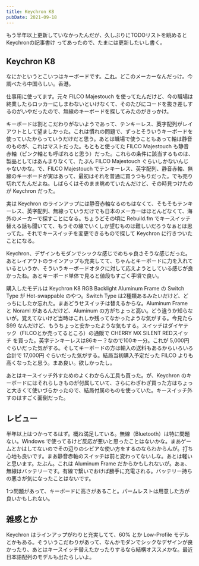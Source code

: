 ```yaml
---
title: Keychron K8
pubDate: 2021-09-18
---
```


もう半年以上更新していなかったんだが、久しぶりにTODOリストを眺めると Keychronの記事書け ってあったので、たまには更新したいし書く。

## Keychron K8
なにかというとこいつはキーボードです。[これ](https://www.keychron.com/products/keychron-k8-tenkeyless-wireless-mechanical-keyboard)。どこのメーカーなんだっけ。今調べたら中国らしい。香港。

仕事用に使ってます。元々 FILCO Majestouch を使ってたんだけど、今の職場は終業したらロッカーにしまわないといけなくて、そのたびにコードを抜き差しするのがいやだったので、無線のキーボードを探してみたのがきっかけ。

キーボードは割とこだわりがないようであって、テンキーレス、英字配列がレイアウトとして望ましかった。これは慣れの問題で、ずっとそういうキーボードを使っていたからっていうだけだと思う。あとは職場で使うこともあって軸は静音のものが、これはマストだった。もともと使ってた FILCO Majestouch も静音赤軸（ピンク軸とも呼ばれると思う）だった。これらの条件に該当するものは、製品としてはあんまりなくて、たぶん FILCO Majestouch ぐらいしかないんじゃないかな。で、FILCO Majestouch でテンキーレス、英字配列、静音赤軸、無線のキーボードが実はあって、最初はそれを普通に買うつもりだった。でも売り切れてたんだよね。しばらくはそのまま眺めていたんだけど、その時見つけたのが Keychron だった。

実は Keychron のラインアップには静音赤軸なるのもはなくて、そもそもテンキーレス、英字配列、無線っていうだけでも日本のメーカーはほとんどなくて、海外のメーカーで探すことになる。ちょうどその頃に Rebuild.fm でキースイッチ替える話も聞いてて、もうその線でいくしか望むものは難しいだろうなぁとは思ってた。それでキースイッチを変更できるもので探して Keychron に行きついたことになる。

Keychron、デザインもモダンでシックな感じでめちゃ良さそうな感じだった。あとレイアウトのラインアップも充実してて、ちゃんとキーボードに力を入れているというか、そういうキーボードオタクに対して応えようとしている感じが良かったね。あとキーボード単体で見ると値段もすごく手頃で良い。

購入したモデルは Keychron K8 RGB Backlight Aluminum Frame の Switch Type が Hot-swappable のやつ。Switch Type は2種類あるみたいだけど、どっちにしたか忘れた。まあどうせスイッチは替えるからな。Aluminum Frame と Noraml があるんだけど、Aluminum の方がちょっと高い。どう違うか知らないが。覚えてないけど当時はこれしか残ってなかったような気がする。今見たら $99 なんだけど、もうちょっと安かったような気もする。スイッチはダイヤテック（FILCOとか売ってるところ）の通販で CHERRY MX SILENT REDスイッチ を買った。英字テンキーレスは86キー？なので100キー分。これが 5,000円 ぐらいだった気がする。そしてキーボードの方は輸入の送料もあるからいろいろ合計で 17,000円 ぐらいだった気がする。結局当初購入予定だった FILCO よりも高くなったと思う。まあ良い。欲しかったし。

あとはキースイッチ外すためのよくわからん工具も買った。が、Keychron のキーボードにはそれらしきものが付属していて、さらにわざわざ買った方はちょっと大きくて使いづらかったので、結局付属のものを使っていた。キースイッチ外すのはすごく面倒だった。

## レビュー
半年以上はつかってるはず。概ね満足している。無線（Bluetooth）は特に問題ない。Windows で使ってるけど反応が悪いと思ったことはないかな。まあゲームとかはしてないのでその辺りのシビアな使い方をするのならわからんが。打ち心地も良いです。まあ静音赤軸のスイッチは前と変わってないしな。あとは軽いと思います。たぶん。これは Aluminum Frame だからかもしれないが。あぁ、無線はバッテリーです。有線で繋いでおけば勝手に充電される。バッテリー持ちの悪さが気になったことはないです。

1つ問題があって、キーボードに高さがあること。パームレストは用意した方が良いかもしれない。

## 雑感とか
Keychron はラインアップがわりと充実してて、60% とか Low-Profile モデルとかもある。そういうこだわりがあって、なんかモダンでシックなデザインが良かったり、あとはキースイッチ替えたかったりするなら結構オススメかな。最近日本語配列のモデルも出たらしいよ。